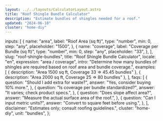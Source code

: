 ```yaml
---
layout: ../../layouts/CalculatorLayout.astro
title: "Roof Shingle Bundle Calculator"
description: "Estimate bundles of shingles needed for a roof."
updated: "2024-06-10"
cluster: "home-diy"
---
```



  inputs: [
    {
      name: "area",
      label: "Roof Area (sq ft)",
      type: "number",
      min: 0,
      step: "any",
      placeholder: "1500",
    },
    {
      name: "coverage",
      label: "Coverage per Bundle (sq ft)",
      type: "number",
      min: 0,
      step: "any",
      placeholder: "33",
    },
  ],
  slug: "roof-shingle-bundles",
  title: "Roof Shingle Bundle Calculator",
  locale: "en",
  expression: "area / coverage",
  intro:
    "Determine how many bundles of shingles are required based on roof area and bundle coverage.",
  examples: [
    { description: "Area 1500 sq ft, Coverage 33 ⇒ 45.45 bundles" },
    { description: "Area 2000 sq ft, Coverage 25 ⇒ 80 bundles" },
  ],
  faqs: [
    {
      question: "Should I add extra for waste?",
      answer: "Yes, consider buying 10% more.",
    },
    {
      question: "Is coverage per bundle standardized?",
      answer: "It varies; check product specs.",
    },
    {
      question: "Does slope affect area?",
      answer: "Measure the actual surface area of the roof.",
    },
    {
      question: "Can I input metric units?",
      answer: "Convert to square feet before using.",
    },
  ],
  disclaimer: "Estimates only; consult roofing guidelines.",
  cluster: "home-diy",
  unit: "bundles",
};

<Calculator schema={schema} />
